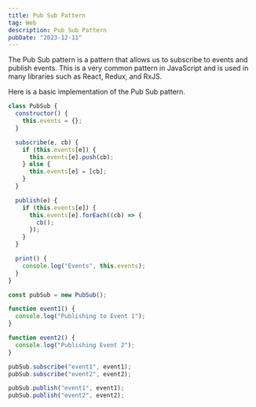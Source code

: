 ```yaml
---
title: Pub Sub Pattern
tag: Web
description: Pub Sub Pattern
pubDate: "2023-12-11"
---
```


The Pub Sub pattern is a pattern that allows us to subscribe to events and publish events. This is a very common pattern in JavaScript and is used in many libraries such as React, Redux, and RxJS.

Here is a basic implementation of the Pub Sub pattern.

```js
class PubSub {
  constructor() {
    this.events = {};
  }

  subscribe(e, cb) {
    if (this.events[e]) {
      this.events[e].push(cb);
    } else {
      this.events[e] = [cb];
    }
  }

  publish(e) {
    if (this.events[e]) {
      this.events[e].forEach((cb) => {
        cb();
      });
    }
  }

  print() {
    console.log("Events", this.events);
  }
}

const pubSub = new PubSub();

function event1() {
  console.log("Publishing to Event 1");
}

function event2() {
  console.log("Publishing Event 2");
}

pubSub.subscribe("event1", event1);
pubSub.subscribe("event2", event2);

pubSub.publish("event1", event1);
pubSub.publish("event2", event2);
```
